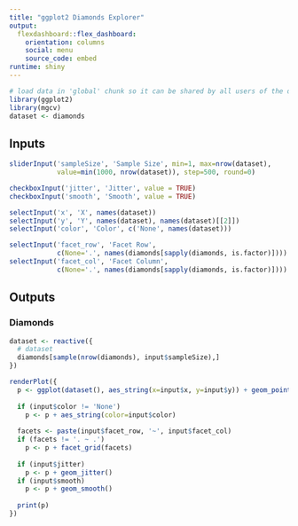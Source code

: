 ```yaml
---
title: "ggplot2 Diamonds Explorer"
output: 
  flexdashboard::flex_dashboard:
    orientation: columns
    social: menu
    source_code: embed
runtime: shiny
---
```


```r
# load data in 'global' chunk so it can be shared by all users of the dashboard
library(ggplot2)
library(mgcv)
dataset <- diamonds
```

Inputs {.sidebar}
-----------------------------------------------------------------------

```r
sliderInput('sampleSize', 'Sample Size', min=1, max=nrow(dataset),
            value=min(1000, nrow(dataset)), step=500, round=0)

checkboxInput('jitter', 'Jitter', value = TRUE)
checkboxInput('smooth', 'Smooth', value = TRUE)

selectInput('x', 'X', names(dataset))
selectInput('y', 'Y', names(dataset), names(dataset)[[2]])
selectInput('color', 'Color', c('None', names(dataset)))

selectInput('facet_row', 'Facet Row',
            c(None='.', names(diamonds[sapply(diamonds, is.factor)])))
selectInput('facet_col', 'Facet Column',
            c(None='.', names(diamonds[sapply(diamonds, is.factor)])))
```

Outputs
-----------------------------------------------------------------------

### Diamonds

```r
dataset <- reactive({
  # dataset
  diamonds[sample(nrow(diamonds), input$sampleSize),]
})

renderPlot({
  p <- ggplot(dataset(), aes_string(x=input$x, y=input$y)) + geom_point()
  
  if (input$color != 'None')
    p <- p + aes_string(color=input$color)
  
  facets <- paste(input$facet_row, '~', input$facet_col)
  if (facets != '. ~ .')
    p <- p + facet_grid(facets)
  
  if (input$jitter)
    p <- p + geom_jitter()
  if (input$smooth)
    p <- p + geom_smooth()
  
  print(p)
})
```
